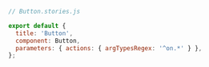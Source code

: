 ```js
// Button.stories.js

export default {
  title: 'Button',
  component: Button,
  parameters: { actions: { argTypesRegex: '^on.*' } },
};
```